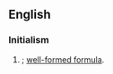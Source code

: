 ==English==

===Initialism===
{{head|en|initialism|plural|WFFs}}

# {{alternative case form of|en|wff}}; [[well-formed formula]].